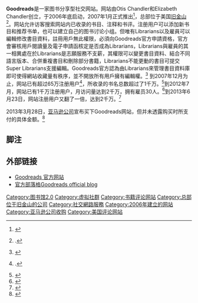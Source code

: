 {{Infobox website
| name = Goodreads
| logo = Goodreads logo.svg
| logo_size=150px
| url = {{URL |https://www.goodreads.com/}}
| type = 图书评论和推荐，社交网站
| registration = 免费注册
| language = 英语
| owner = Otis Chandler, [[Amazon.com|亚马逊公司]] (from Q2 2013 on)
| author = Otis Chandler
| launch_date = {{Start date and age|2006|12}}
| alexa = {{increase}} 229<ref>{{cite web |url=http://www.alexa.com/siteinfo/goodreads.com |title=Goodreads Ranking |website=[[Alexa_Internet|Alexa]] |language=en |accessdate=2012-10-22 |archive-date=2016-11-13 |archive-url=https://web.archive.org/web/20161113182058/http://www.alexa.com/siteinfo/goodreads.com |dead-url=no }}</ref>
| current_status = 运营中
}}

'''Goodreads'''是一家图书分享型社交网站。网站由Otis Chandler和Elizabeth Chandler创立，于2006年底启动，2007年1月正式推出<ref name="Goodreads About us">{{cite web |url=https://www.goodreads.com/about/us |title=About Us |website=Goodreads |language=en |accessdate=2012-12-20 |archive-date=2018-02-08 |archive-url=https://web.archive.org/web/20180208184439/https://www.goodreads.com/about/us |dead-url=no }}</ref>，总部位于美国[[旧金山|旧金山]]<ref>{{Citation |url=http://www.insidebayarea.com/news/ci_22954537/book-lovers-seething-over-amazon-acquisition-goodreads |newspaper=''Inside Bay Area'' |title=Book lovers seething over Amazon acquisition of Goodreads |language=en |accessdate=2014-03-15 |archive-date=2016-03-04 |archive-url=https://web.archive.org/web/20160304115049/http://www.insidebayarea.com/news/ci_22954537/book-lovers-seething-over-amazon-acquisition-goodreads |dead-url=no }}.</ref>。网站允许访客搜索网站内已收录的书目、注释和书评。注册用户可以添加新书目和推荐书单，也可以建立自己的图书讨论小组。但唯有Librarians以及雇員可以編輯修改書目資料，註冊用戶無此權限，必須向Goodreads官方申請資格，官方會審核用戶閱讀量及電子申請函核定是否成為Librarians，Librarians與雇員的其一相異處在於Librarians是志願服務不支薪，其權限可以變更書目資料、結合不同語言版本、合併重複書目和刪除部分書籍，Librarians不能更動的書目可提交Super Librarians支援編輯。Goodreads官方認為由Librarians來管理書目資料庫即可使得網站收藏量有秩序，並不開放所有用戶擁有編輯權。<ref name="Goodreads Librarian Manual">{{cite web |url=https://www.goodreads.com/librarian_manual |title=Librarian Manual |website=Goodreads |language=en |accessdate=2018-08-06 |archive-date=2019-01-14 |archive-url=https://web.archive.org/web/20190114220941/https://www.goodreads.com/librarian_manual |dead-url=no }}</ref>
到2007年12月为止，网站已有超过65万注册用户<ref>{{Citation |url=http://www.techcoastreview.com/2007/12/good-reads-book-nerds-social-networking.html |publisher=TechCoastReview |title=Good reads: book nerds social networking |language=en |accessdate=2007-09-17 |deadurl=yes |archiveurl=https://web.archive.org/web/20071219212812/http://www.techcoastreview.com/2007/12/good-reads-book-nerds-social-networking.html |archivedate=2007-12-19 }}.</ref>，所收录的书名总数超过了1千万。<ref name = TCAngel>{{cite web |url=http://techcrunch.com/2007/12/17/goodreads-raises-angel-round-to-help-you-find-that-perfect-book/#comment-1853293 |title=Goodreads Raises Angel Round To Help You Find That Perfect Book |publisher=Tech Crunch |language=en |accessdate=2012-10-22 |archive-date=2020-12-18 |archive-url=https://web.archive.org/web/20201218035344/https://techcrunch.com/2007/12/17/goodreads-raises-angel-round-to-help-you-find-that-perfect-book/#comment-1853293 |dead-url=no }}</ref>到2012年7月，网站已有1千万注册用户，月访问量达到2千万，拥有雇员30人。<ref>{{cite web |url=http://www.sfgate.com/default/article/Goodreads-Otis-Chandler-reviews-growth-3725030.php |last=Lee |first=Ellen |title=Goodreads' Otis Chandler reviews growth |publisher=SF Gate |language=en |accessdate=2012-10-22 |archive-date=2013-04-01 |archive-url=https://web.archive.org/web/20130401084151/http://www.sfgate.com/default/article/Goodreads-Otis-Chandler-reviews-growth-3725030.php |dead-url=no }}</ref>到2013年6月23日，网站注册用户又翻了一倍，达到2千万。<ref>{{cite web |url=https://www.goodreads.com/blog/show/425-goodreads-grows-to-20-million-readers |title=Goodreads Grows to 20 Million Readers |author=Otis Chandler |language=en |date=2013-07-23|accessdate=2014-03-15 |archive-date=2013-12-15 |archive-url=https://web.archive.org/web/20131215001107/http://www.goodreads.com/blog/show/425-goodreads-grows-to-20-million-readers |dead-url=no }}</ref>

2013年3月28日，[[Amazon.com|亚马逊公司]]宣布买下Goodreads网站，但并未透露购买时所支付的具体金额。<ref>{{cite web |url=http://techcrunch.com/2013/03/28/amazon-acquires-social-reading-site-goodreads/ |last=Olanoff |first=Drew |title=Amazon Acquires Social Reading Site Goodreads, Which Gives The Company A Social Advantage Over Apple |publisher=SF Gate |language=en |accessdate=2012-10-22 |archive-date=2020-12-15 |archive-url=https://web.archive.org/web/20201215065332/https://techcrunch.com/2013/03/28/amazon-acquires-social-reading-site-goodreads/ |dead-url=no }}</ref>

== 脚注 ==
{{reflist|2}}

== 外部链接 ==
* [https://www.goodreads.com Goodreads 官方网站]{{Wayback|url=https://www.goodreads.com/ |date=20110222194327 }}
* [https://www.goodreads.com/blog/index 官方部落格Goodreads official blog] {{Wayback|url=https://www.goodreads.com/blog/index |date=20181105221744 }}
{{亚马逊公司}}
{{Online social networking}}
[[Category:图书馆2.0|Category:图书馆2.0]]
[[Category:虚拟社群|Category:虚拟社群]]
[[Category:书籍评论网站|Category:书籍评论网站]]
[[Category:总部位于旧金山的公司|Category:总部位于旧金山的公司]]
[[Category:社交網路服務|Category:社交網路服務]]
[[Category:2006年建立的网站|Category:2006年建立的网站]]
[[Category:亚马逊公司收购|Category:亚马逊公司收购]]
[[Category:美国评论网站|Category:美国评论网站]]